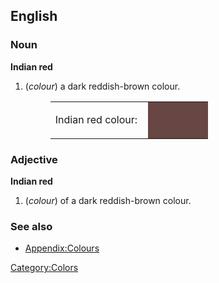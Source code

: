 ==English==

===Noun===
'''Indian red'''
#(''colour'') a dark reddish-brown colour.
#:<table><tr><td>Indian red colour: &nbsp;</td><td bgcolor="#674643" width="80">&nbsp; </td></tr></table>

===Adjective===
'''Indian red'''
#(''colour'') of a dark reddish-brown colour.

===See also===
*[[Wiktionary_Appendix:Colours|Appendix:Colours]]

[[Category:Colors]]